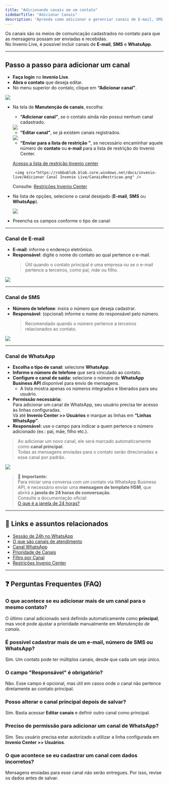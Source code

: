 ```yaml
---
title: "Adicionando canais em um contato"
sidebarTitle: "Adicionar Canais"
description: "Aprenda como adicionar e gerenciar canais de E-mail, SMS e WhatsApp em um contato no Invenio Live."
---
```



Os canais são os meios de comunicação cadastrados no contato para que as mensagens possam ser enviadas e recebidas.  
No Invenio Live, é possível incluir canais de **E-mail**, **SMS** e **WhatsApp**.

---

## Passo a passo para adicionar um canal

-  **Faça login** no **Invenio Live**.  
-  **Abra o contato** que deseja editar.  
-  No menu superior do contato, clique em **“Adicionar canal”**.

<img src="https://robbublob.blob.core.windows.net/docs/invenio-live/Adicionar Canal Invenio Live/EditarCanais1.png" />


-  Na tela de **Manutenção de canais**, escolha:
   - **“Adicionar canal”**, se o contato ainda não possui nenhum canal cadastrado.

   <img src="https://robbublob.blob.core.windows.net/docs/invenio-live/Adicionar Canal Invenio Live/CanaisAdicionarCanal.png" />  

   - **“Editar canal”**, se já existem canais registrados.

   <img src="https://robbublob.blob.core.windows.net/docs/invenio-live/Adicionar Canal Invenio Live/CanaisEditarCanal.png" />  

   - **“Enviar para a lista de restrição ”**, se necessário encaminhar aquele número de **contato** ou **e-mail** para a lista de restrição do Invenio Center.

   [Acesso a lista de restrição Invenio center](https://inveniocenter.robbu.global/painel/restricoes) 

        <img src="https://robbublob.blob.core.windows.net/docs/invenio-live/Adicionar Canal Invenio Live/CanaisRestricao.png" />  

   Consulte: [Restrições Invenio Center](https://docs.robbu.global/docs/center/restricoes)

-  Na lista de opções, selecione o canal desejado (**E-mail**, **SMS** ou **WhatsApp**).  

    <img src="https://robbublob.blob.core.windows.net/docs/invenio-live/Adicionar Canal Invenio Live/opcoesCanais.png" />

-  Preencha os campos conforme o tipo de canal:  

---

###  Canal de E-mail
- **E-mail**: informe o endereço eletrônico.  
- **Responsável**: digite o nome do contato ao qual pertence o e-mail.  
  > Útil quando o contato principal é uma empresa ou se o e-mail pertence a terceiros, como pai, mãe ou filho.  

<img src="https://robbublob.blob.core.windows.net/docs/invenio-live/Adicionar Canal Invenio Live/CanaismodeloEmail.png" />

---

###  Canal de SMS
- **Número de telefone**: insira o número que deseja cadastrar.  
- **Responsável**: (opcional) informe o nome do responsável pelo número.  
  > Recomendado quando o número pertence a terceiros relacionados ao contato.  

<img src="https://robbublob.blob.core.windows.net/docs/invenio-live/Adicionar Canal Invenio Live/modeloCanaisSMS.png" />

---

###  Canal de WhatsApp
-  **Escolha o tipo de canal:** selecione **WhatsApp**.  
-  **Informe o número de telefone** que será vinculado ao contato.  
-  **Configure o canal de saída:** selecione o número de **WhatsApp Business API** disponível para envio de mensagens.  
   - A lista mostra apenas os números integrados e liberados para seu usuário.  
-  **Permissão necessária:**  
   Para adicionar um canal de WhatsApp, seu usuário precisa ter acesso às linhas configuradas.  
   Vá até **Invenio Center >> Usuários** e marque as linhas em **“Linhas WhatsApp”**.  
-  **Responsável:** use o campo para indicar a quem pertence o número adicionado (ex.: pai, mãe, filho etc.).  

>  Ao adicionar um novo canal, ele será marcado automaticamente como **canal principal**.  
> Todas as mensagens enviadas para o contato serão direcionadas a esse canal por padrão.  

<img src="https://robbublob.blob.core.windows.net/docs/invenio-live/Adicionar Canal Invenio Live/modeloCanaisWhatsapp.png" />

> 🔔 **Importante:**  
> Para iniciar uma conversa com um contato via WhatsApp Business API, é necessário enviar uma **mensagem de template HSM**, que abrirá a **janela de 24 horas de conversação**.  
> Consulte a documentação oficial:  
> [O que é a janela de 24 horas?](https://www.whatsapp.com/business/platform)  

---

## 📎 Links e assuntos relacionados

- [Sessão de 24h no WhatsApp](https://docs.robbu.global/docs/live/sessao-de-24horas-no-whatsapp)  
- [O que são canais de atendimento](https://docs.robbu.global/docs/center/canais-atendimento)  
- [Canal WhatsApp](https://docs.robbu.global/docs/center/canal-whatsapp)  
- [Prioridade de Canais](https://docs.robbu.global/docs/center/prioridade-de-canais)  
- [Filtro por Canal](https://docs.robbu.global/docs/live/filtro-por-canal)  
- [Restrições Invenio Center](https://docs.robbu.global/docs/center/restricoes)
---

## ❓ Perguntas Frequentes (FAQ)

<AccordionGroup>

### O que acontece se eu adicionar mais de um canal para o mesmo contato?
O último canal adicionado será definido automaticamente como **principal**, mas você pode ajustar a prioridade manualmente em *Manutenção de canais*.

### É possível cadastrar mais de um e-mail, número de SMS ou WhatsApp?
Sim. Um contato pode ter múltiplos canais, desde que cada um seja único.

### O campo "Responsável" é obrigatório?
Não. Esse campo é opcional, mas útil em casos onde o canal não pertence diretamente ao contato principal.

### Posso alterar o canal principal depois de salvar?
Sim. Basta acessar **Editar canais** e definir outro canal como principal.

### Preciso de permissão para adicionar um canal de WhatsApp?
Sim. Seu usuário precisa estar autorizado a utilizar a linha configurada em **Invenio Center >> Usuários**.

### O que acontece se eu cadastrar um canal com dados incorretos?
Mensagens enviadas para esse canal não serão entregues. Por isso, revise os dados antes de salvar.

</AccordionGroup>
